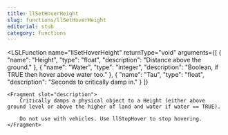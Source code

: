 ```yaml
---
title: llSetHoverHeight
slug: functions/llSetHoverHeight
editorial: stub
category: functions
---
```


<LSLFunction
	name="llSetHoverHeight"
	returnType="void"
	arguments={[
	{
		"name": "Height",
		"type": "float",
		"description": "Distance above the ground."
	},
	{
		"name": "Water",
		"type": "integer",
		"description": "Boolean, if TRUE then hover above water too."
	},
	{
		"name": "Tau",
		"type": "float",
		"description": "Seconds to critically damp in."
	}
]}
>
	<Fragment slot="description">
		Critically damps a physical object to a Height (either above ground level or above the higher of land and water if water == TRUE).
		
		Do not use with vehicles. Use llStopHover to stop hovering.
	</Fragment>
</LSLFunction>
